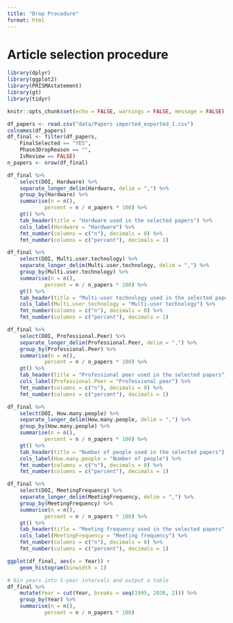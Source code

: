 ```yaml
---
title: "Drop Procedure"
format: html
---
```


# Article selection procedure

```r
library(dplyr)
library(ggplot2)
library(PRISMAstatement)
library(gt)
library(tidyr)

knitr::opts_chunk$set(echo = FALSE, warnings = FALSE, message = FALSE)
```

```r
df_papers <- read.csv("data/Papers imported_exported_1.csv")
colnames(df_papers)
df_final <- filter(df_papers,
    FinalSelected == "YES",
    Phase3DropReason == "",
    IsReview == FALSE)
n_papers <- nrow(df_final)
```

```r
df_final %>%
    select(DOI, Hardware) %>%
    separate_longer_delim(Hardware, delim = ",") %>%
    group_by(Hardware) %>%
    summarise(n = n(),
            percent = n / n_papers * 100) %>%
    gt() %>%
    tab_header(title = "Hardware used in the selected papers") %>%
    cols_label(Hardware = "Hardware") %>%
    fmt_number(columns = c("n"), decimals = 0) %>%
    fmt_number(columns = c("percent"), decimals = 1)
```

```r
df_final %>%
    select(DOI, Multi.user.technology) %>%
    separate_longer_delim(Multi.user.technology, delim = ",") %>%
    group_by(Multi.user.technology) %>%
    summarise(n = n(),
            percent = n / n_papers * 100) %>%
    gt() %>%
    tab_header(title = "Multi-user technology used in the selected papers") %>%
    cols_label(Multi.user.technology = "Multi-user technology") %>%
    fmt_number(columns = c("n"), decimals = 0) %>%
    fmt_number(columns = c("percent"), decimals = 1)
```

```r
df_final %>%
    select(DOI, Professional.Peer) %>%
    separate_longer_delim(Professional.Peer, delim = ",") %>%
    group_by(Professional.Peer) %>%
    summarise(n = n(),
            percent = n / n_papers * 100) %>%
    gt() %>%
    tab_header(title = "Professional peer used in the selected papers") %>%
    cols_label(Professional.Peer = "Professional peer") %>%
    fmt_number(columns = c("n"), decimals = 0) %>%
    fmt_number(columns = c("percent"), decimals = 1)
```

```r
df_final %>%
    select(DOI, How.many.people) %>%
    separate_longer_delim(How.many.people, delim = ",") %>%
    group_by(How.many.people) %>%
    summarise(n = n(),
            percent = n / n_papers * 100) %>%
    gt() %>%
    tab_header(title = "Number of people used in the selected papers") %>%
    cols_label(How.many.people = "Number of people") %>%
    fmt_number(columns = c("n"), decimals = 0) %>%
    fmt_number(columns = c("percent"), decimals = 1)
```

```r
df_final %>%
    select(DOI, MeetingFrequency) %>%
    separate_longer_delim(MeetingFrequency, delim = ",") %>%
    group_by(MeetingFrequency) %>%
    summarise(n = n(),
            percent = n / n_papers * 100) %>%
    gt() %>%
    tab_header(title = "Meeting frequency used in the selected papers") %>%
    cols_label(MeetingFrequency = "Meeting frequency") %>%
    fmt_number(columns = c("n"), decimals = 0) %>%
    fmt_number(columns = c("percent"), decimals = 1)
```

```r
ggplot(df_final, aes(x = Year)) + 
    geom_histogram(binwidth = 1)

# bin years into 5-year intervals and output a table
df_final %>%
    mutate(Year = cut(Year, breaks = seq(1995, 2030, 2))) %>%
    group_by(Year) %>%
    summarise(n = n(),
            percent = n / n_papers * 100)
```